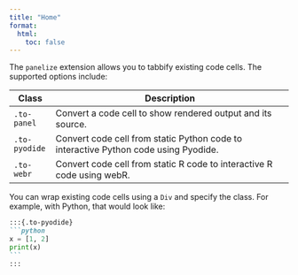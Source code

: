 ```yaml
---
title: "Home"
format: 
  html:
    toc: false
---
```


The `panelize` extension allows you to tabbify existing code cells. The supported options include:

| Class         | Description                                                                         |
|---------------|-------------------------------------------------------------------------------------|
| `.to-panel`   | Convert a code cell to show rendered output and its source.                         |
| `.to-pyodide` | Convert code cell from static Python code to interactive Python code using Pyodide. |
| `.to-webr`    | Convert code cell from static R code to interactive R code using webR.              |

You can wrap existing code cells using a `Div` and specify the class. For example, with Python, that would look like:

```` md
:::{.to-pyodide}
```python
x = [1, 2]
print(x)
```
:::
````